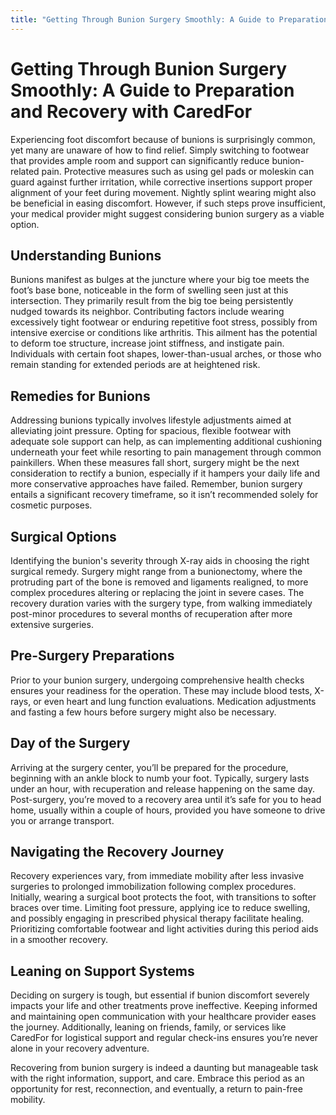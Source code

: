 ```yaml
---
title: "Getting Through Bunion Surgery Smoothly: A Guide to Preparation and Recovery with CaredFor"
---
```


# Getting Through Bunion Surgery Smoothly: A Guide to Preparation and Recovery with CaredFor

Experiencing foot discomfort because of bunions is surprisingly common, yet many are unaware of how to find relief. Simply switching to footwear that provides ample room and support can significantly reduce bunion-related pain. Protective measures such as using gel pads or moleskin can guard against further irritation, while corrective insertions support proper alignment of your feet during movement. Nightly splint wearing might also be beneficial in easing discomfort. However, if such steps prove insufficient, your medical provider might suggest considering bunion surgery as a viable option.

## Understanding Bunions

Bunions manifest as bulges at the juncture where your big toe meets the foot’s base bone, noticeable in the form of swelling seen just at this intersection. They primarily result from the big toe being persistently nudged towards its neighbor. Contributing factors include wearing excessively tight footwear or enduring repetitive foot stress, possibly from intensive exercise or conditions like arthritis. This ailment has the potential to deform toe structure, increase joint stiffness, and instigate pain. Individuals with certain foot shapes, lower-than-usual arches, or those who remain standing for extended periods are at heightened risk.

## Remedies for Bunions

Addressing bunions typically involves lifestyle adjustments aimed at alleviating joint pressure. Opting for spacious, flexible footwear with adequate sole support can help, as can implementing additional cushioning underneath your feet while resorting to pain management through common painkillers. When these measures fall short, surgery might be the next consideration to rectify a bunion, especially if it hampers your daily life and more conservative approaches have failed. Remember, bunion surgery entails a significant recovery timeframe, so it isn’t recommended solely for cosmetic purposes.

## Surgical Options

Identifying the bunion's severity through X-ray aids in choosing the right surgical remedy. Surgery might range from a bunionectomy, where the protruding part of the bone is removed and ligaments realigned, to more complex procedures altering or replacing the joint in severe cases. The recovery duration varies with the surgery type, from walking immediately post-minor procedures to several months of recuperation after more extensive surgeries.

## Pre-Surgery Preparations

Prior to your bunion surgery, undergoing comprehensive health checks ensures your readiness for the operation. These may include blood tests, X-rays, or even heart and lung function evaluations. Medication adjustments and fasting a few hours before surgery might also be necessary.

## Day of the Surgery

Arriving at the surgery center, you’ll be prepared for the procedure, beginning with an ankle block to numb your foot. Typically, surgery lasts under an hour, with recuperation and release happening on the same day. Post-surgery, you’re moved to a recovery area until it’s safe for you to head home, usually within a couple of hours, provided you have someone to drive you or arrange transport.

## Navigating the Recovery Journey

Recovery experiences vary, from immediate mobility after less invasive surgeries to prolonged immobilization following complex procedures. Initially, wearing a surgical boot protects the foot, with transitions to softer braces over time. Limiting foot pressure, applying ice to reduce swelling, and possibly engaging in prescribed physical therapy facilitate healing. Prioritizing comfortable footwear and light activities during this period aids in a smoother recovery.

## Leaning on Support Systems

Deciding on surgery is tough, but essential if bunion discomfort severely impacts your life and other treatments prove ineffective. Keeping informed and maintaining open communication with your healthcare provider eases the journey. Additionally, leaning on friends, family, or services like CaredFor for logistical support and regular check-ins ensures you’re never alone in your recovery adventure.

Recovering from bunion surgery is indeed a daunting but manageable task with the right information, support, and care. Embrace this period as an opportunity for rest, reconnection, and eventually, a return to pain-free mobility.
